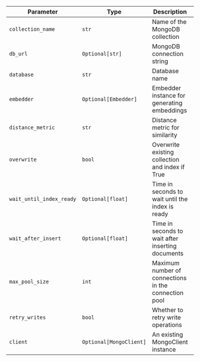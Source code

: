 | Parameter | Type | Description | Default |
|-----------|------|-------------|---------|
| `collection_name` | `str` | Name of the MongoDB collection | Required |
| `db_url` | `Optional[str]` | MongoDB connection string | `"mongodb://localhost:27017/"` |
| `database` | `str` | Database name | `"pinaxai"` |
| `embedder` | `Optional[Embedder]` | Embedder instance for generating embeddings | `OpenAIEmbedder()` |
| `distance_metric` | `str` | Distance metric for similarity | `Distance.cosine` |
| `overwrite` | `bool` | Overwrite existing collection and index if True | `False` |
| `wait_until_index_ready` | `Optional[float]` | Time in seconds to wait until the index is ready | `None` |
| `wait_after_insert` | `Optional[float]` | Time in seconds to wait after inserting documents | `None` |
| `max_pool_size` | `int` | Maximum number of connections in the connection pool | `100` |
| `retry_writes` | `bool` | Whether to retry write operations | `True` |
| `client` | `Optional[MongoClient]` | An existing MongoClient instance | `None` |